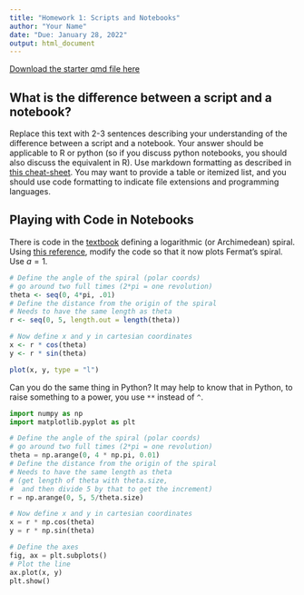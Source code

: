 ```yaml
---
title: "Homework 1: Scripts and Notebooks"
author: "Your Name"
date: "Due: January 28, 2022"
output: html_document
---
```


[Download the starter qmd file here](1-scripts-notebooks.qmd)

## What is the difference between a script and a notebook?

Replace this text with 2-3 sentences describing your understanding of the difference between a script and a notebook. Your answer should be applicable to R or python (so if you discuss python notebooks, you should also discuss the equivalent in R). Use markdown formatting as described in [this cheat-sheet](https://www.rstudio.com/wp-content/uploads/2015/02/rmarkdown-cheatsheet.pdf). You may want to provide a table or itemized list, and you should use code formatting to indicate file extensions and programming languages.


## Playing with Code in Notebooks

There is code in the [textbook](https://srvanderplas.github.io/Stat151/markdown.html) defining a logarithmic (or Archimedean) spiral. Using [this reference](https://mathworld.wolfram.com/ArchimedeanSpiral.html), modify the code so that it now plots Fermat's spiral. Use $a = 1$.

```r
# Define the angle of the spiral (polar coords)
# go around two full times (2*pi = one revolution)
theta <- seq(0, 4*pi, .01) 
# Define the distance from the origin of the spiral
# Needs to have the same length as theta
r <- seq(0, 5, length.out = length(theta))

# Now define x and y in cartesian coordinates
x <- r * cos(theta)
y <- r * sin(theta)

plot(x, y, type = "l")
```

Can you do the same thing in Python? It may help to know that in Python, to raise something to a power, you use `**` instead of `^`. 


```python
import numpy as np
import matplotlib.pyplot as plt

# Define the angle of the spiral (polar coords)
# go around two full times (2*pi = one revolution)
theta = np.arange(0, 4 * np.pi, 0.01)
# Define the distance from the origin of the spiral
# Needs to have the same length as theta 
# (get length of theta with theta.size, 
#  and then divide 5 by that to get the increment)
r = np.arange(0, 5, 5/theta.size)

# Now define x and y in cartesian coordinates
x = r * np.cos(theta)
y = r * np.sin(theta)

# Define the axes
fig, ax = plt.subplots()
# Plot the line
ax.plot(x, y)
plt.show()
```
